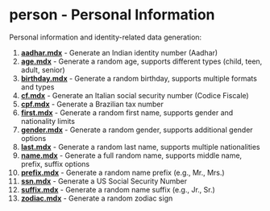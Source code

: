# person - Personal Information

Personal information and identity-related data generation:

1. **[aadhar.mdx](/en/docs/person/aadhar)** - Generate an Indian identity number (Aadhar)
2. **[age.mdx](/en/docs/person/age)** - Generate a random age, supports different types (child, teen, adult, senior)
3. **[birthday.mdx](/en/docs/person/birthday)** - Generate a random birthday, supports multiple formats and types
4. **[cf.mdx](/en/docs/person/cf)** - Generate an Italian social security number (Codice Fiscale)
5. **[cpf.mdx](/en/docs/person/cpf)** - Generate a Brazilian tax number
6. **[first.mdx](/en/docs/person/first)** - Generate a random first name, supports gender and nationality limits
7. **[gender.mdx](/en/docs/person/gender)** - Generate a random gender, supports additional gender options
8. **[last.mdx](/en/docs/person/last)** - Generate a random last name, supports multiple nationalities
9. **[name.mdx](/en/docs/person/name)** - Generate a full random name, supports middle name, prefix, suffix options
10. **[prefix.mdx](/en/docs/person/prefix)** - Generate a random name prefix (e.g., Mr., Mrs.)
11. **[ssn.mdx](/en/docs/person/ssn)** - Generate a US Social Security Number
12. **[suffix.mdx](/en/docs/person/suffix)** - Generate a random name suffix (e.g., Jr., Sr.)
13. **[zodiac.mdx](/en/docs/person/zodiac)** - Generate a random zodiac sign